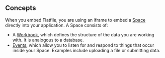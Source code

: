 ## Concepts

When you embed Flatfile, you are using an iframe to embed a [Space](../../concepts/spaces) directly into your application. A Space consists of:

- A [Workbook](../../concepts/workbooks), which defines the structure of the data you are working with. It is analogous to a database.
- [Events](../../concepts/events), which allow you to listen for and respond to things that occur inside your Space. Examples include uploading a file or submitting data.
